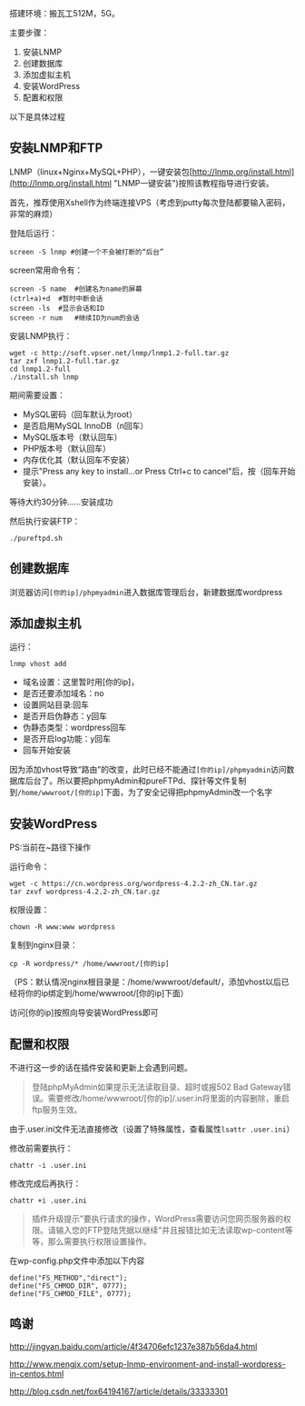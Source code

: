 搭建环境：搬瓦工512M，5G。

主要步骤：

1.  安装LNMP
2.  创建数据库
3.  添加虚拟主机
4.  安装WordPress
5.  配置和权限

以下是具体过程

## 安装LNMP和FTP

LNMP（linux+Nginx+MySQL+PHP），一键安装包[http://lnmp.org/install.html](http://lnmp.org/install.html "LNMP一键安装")按照该教程指导进行安装。

首先，推荐使用Xshell作为终端连接VPS（考虑到putty每次登陆都要输入密码，非常的麻烦）

登陆后运行：

    screen -S lnmp #创建一个不会被打断的“后台”

screen常用命令有：

    screen -S name  #创建名为name的屏幕
    (ctrl+a)+d  #暂时中断会话
    screen -ls  #显示会话和ID
    screen -r num   #继续ID为num的会话
安装LNMP执行：

    wget -c http://soft.vpser.net/lnmp/lnmp1.2-full.tar.gz
    tar zxf lnmp1.2-full.tar.gz
    cd lnmp1.2-full
    ./install.sh lnmp
期间需要设置：

*   MySQL密码（回车默认为root）
*   是否启用MySQL InnoDB（n回车）
*   MySQL版本号（默认回车）
*   PHP版本号（默认回车）
*   内存优化其（默认回车不安装）
*   提示"Press any key to install...or Press Ctrl+c to cancel"后，按（回车开始安装）。

等待大约30分钟……安装成功

然后执行安装FTP：

    ./pureftpd.sh 


## 创建数据库

浏览器访问`[你的ip]/phpmyadmin`进入数据库管理后台，新建数据库wordpress

## 添加虚拟主机

运行：

    lnmp vhost add

*   域名设置：这里暂时用[你的ip]，
*   是否还要添加域名：no
*   设置网站目录:回车
*   是否开启伪静态：y回车
*   伪静态类型：wordpress回车
*   是否开启log功能：y回车
*   回车开始安装

因为添加vhost导致“路由”的改变，此时已经不能通过`[你的ip]/phpmyadmin`访问数据库后台了。所以要把phpmyAdmin和pureFTPd、探针等文件复制到`/home/wwwroot/[你的ip]`下面，为了安全记得把phpmyAdmin改一个名字

## 安装WordPress

PS:当前在~路径下操作

   运行命令：

    wget -c https://cn.wordpress.org/wordpress-4.2.2-zh_CN.tar.gz
    tar zxvf wordpress-4.2.2-zh_CN.tar.gz

   权限设置：

    chown -R www:www wordpress

   复制到nginx目录：

    cp -R wordpress/* /home/wwwroot/[你的ip]

（PS：默认情况nginx根目录是：/home/wwwroot/default/，添加vhost以后已经将你的ip绑定到/home/wwwroot/[你的ip]下面）

访问[你的ip]按照向导安装WordPress即可

## 配置和权限

不进行这一步的话在插件安装和更新上会遇到问题。

> 登陆phpMyAdmin如果提示无法读取目录、超时或报502 Bad Gateway错误。需要修改/home/wwwroot/[你的ip]/.user.in将里面的内容删除，重启ftp服务生效。

由于.user.ini文件无法直接修改（设置了特殊属性，查看属性`lsattr .user.ini`）

修改前需要执行：

    chattr -i .user.ini

修改完成后再执行：

    chattr +i .user.ini

> 插件升级提示"要执行请求的操作，WordPress需要访问您网页服务器的权限。请输入您的FTP登陆凭据以继续"并且报错比如无法读取wp-content等等，那么需要执行权限设置操作。

在wp-config.php文件中添加以下内容

    define("FS_METHOD","direct");
    define("FS_CHMOD_DIR", 0777);
    define("FS_CHMOD_FILE", 0777);

## 鸣谢

http://jingyan.baidu.com/article/4f34706efc1237e387b56da4.html

http://www.mengjx.com/setup-lnmp-environment-and-install-wordpress-in-centos.html

http://blog.csdn.net/fox64194167/article/details/33333301